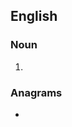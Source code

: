 ==English==

===Noun===
{{head|en|noun form}}

# {{plural of|en|pheasant}}

===Anagrams===
* {{anagrams|en|a=aaehnpsst|thapsanes}}